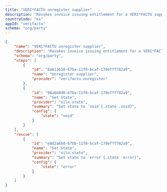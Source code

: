 ```yaml
---
title: "VERI*FACTU unregister supplier"
description: "Revokes invoice issuing entitlement for a VERI*FACTU supplier."
countryCode: "es"
appId: "verifactu"
schema: "org/party"
---
```


```json Example VERI/*FACTU supplier registration expandable
{
    "name": "VERI*FACTU unregister supplier",
    "description": "Revokes invoice issuing entitlement for a VERI*FACTU supplier.",
    "schema": "org/party",
    "steps": [
        {
            "id": "8a613610-67ba-11f0-bcaf-170efff782a9",
            "name": "Unregister supplier",
            "provider": "verifactu.unregister"
        },
        {
            "id": "96a6b0d0-67ba-11f0-bcaf-170efff782a9",
            "name": "Set State",
            "provider": "silo.state",
            "summary": "Set state to `void`{.state .void}",
            "config": {
                "state": "void"
            }
        }
    ],
    "rescue": [
        {
            "id": "e8d2a6b0-67bb-11f0-bcaf-170efff782a9",
            "name": "Set State",
            "provider": "silo.state",
            "summary": "Set state to `error`{.state .error}",
            "config": {
                "state": "error"
            }
        }
    ]
}
```